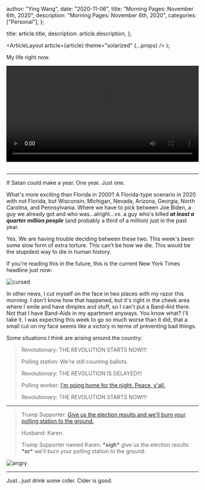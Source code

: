 
  author: "Ying Wang",
  date: "2020-11-06",
  title: "Morning Pages: November 6th, 2020",
  description: "Morning Pages: November 6th, 2020",
  categories: ["Personal"],
};

  title: article.title,
  description: article.description,
};

  <ArticleLayout article={article} theme="solarized" {...props} />
);

My life right now.

<!-- https://stackoverflow.com/a/26276254 -->

<video style="width: 100%; width: -moz-available; width: -webkit-fill-available;
    width: fill-available; max-width: 100%;" controls> <source
    src="/video/general/covid.mp4" type="video/mp4"> Your browser does not
support HTML5 video. </video> <br/> <br/>

---

If Satan could make a year. One year. Just one.

What's more exciting than Florida in 2000? A Florida-type scenario in 2020 with
not Florida, but Wisconsin, Michigan, Nevada, Arizona, Georgia, North Carolina,
and Pennsylvania. Where we have to pick between Joe Biden, a guy we already got
and who was...alright...vs. a guy who's killed **_at least a quarter million
people_** (and probably a third of a million) just in the past year.

Yes. We are having trouble deciding between these two. This week's been some
slow form of extra torture. This can't be how we die. This would be the
stupidest way to die in human history.

If you're reading this in the future, this is the current New York Times
headline just now:

![cursed](/img/posts/2020/11/06/morning_pages.png)

In other news, I cut myself on the face in two places with my razor this
morning. I don't know how that happened, but it's right in the cheek area where
I smile and have dimples and stuff, so I can't put a Band-Aid there. Not that I
have Band-Aids in my apartment anyways. You know what? I'll take it. I was
expecting this week to go so much worse than it did, that a small cut on my face
seems like a victory in terms of preventing bad things.

Some situations I think are arising around the country:

> Revolutionary: THE REVOLUTION STARTS NOW!!!
>
> Polling station: We're still counting ballots.
>
> Revolutionary: THE REVOLUTION IS DELAYED!!!
>
> Polling worker: [I'm going home for the night. Peace,
> y'all.](https://twitter.com/BrendanKeefe/status/1324577383328997376)
>
> Revolutionary: THE REVOLUTION STARTS NOW!!!

---

> Trump Supporter: [Give us the election results and we'll burn your polling
> station to the ground.](https://www.youtube.com/watch?v=6nqQVwQ1STs)
>
> Husband: Karen.
>
> Trump Supporter named Karen: **\*sigh\*** give us the election results
> **\*or\*** we'll burn your polling station to the ground.

![angry](/img/posts/2020/11/06/morning_pages_2.jpg)

---

Just...just drink some cider. Cider is good.
